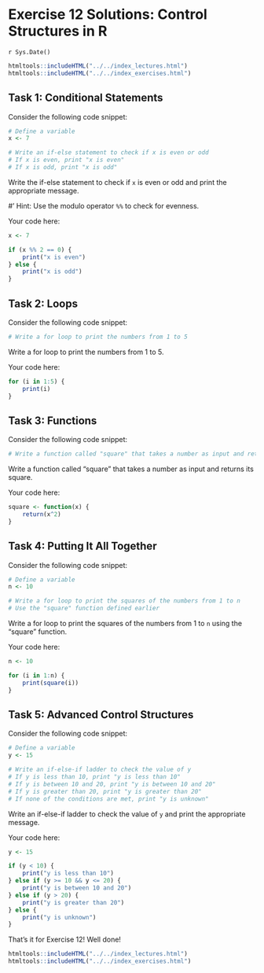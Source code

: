 # Exercise 12 Solutions: Control Structures in R
`r Sys.Date()`

````r
htmltools::includeHTML("../../index_lectures.html")
htmltools::includeHTML("../../index_exercises.html")
````



## Task 1: Conditional Statements

Consider the following code snippet:

```r
# Define a variable
x <- 7

# Write an if-else statement to check if x is even or odd
# If x is even, print "x is even"
# If x is odd, print "x is odd"
```

Write the if-else statement to check if `x` is even or odd and print the
appropriate message.

#' Hint: Use the modulo operator `%%` to check for evenness.

Your code here:

````r
x <- 7

if (x %% 2 == 0) {
    print("x is even")
} else {
    print("x is odd")
}
````

## Task 2: Loops

Consider the following code snippet:

```r
# Write a for loop to print the numbers from 1 to 5
```

Write a for loop to print the numbers from 1 to 5.

Your code here:

````r
for (i in 1:5) {
    print(i)
}
````

## Task 3: Functions

Consider the following code snippet:

```r
# Write a function called "square" that takes a number as input and returns its square
```

Write a function called "square" that takes a number as input and returns its
square.

Your code here:

````r
square <- function(x) {
    return(x^2)
}
````

## Task 4: Putting It All Together

Consider the following code snippet:

```r
# Define a variable
n <- 10

# Write a for loop to print the squares of the numbers from 1 to n
# Use the "square" function defined earlier
```

Write a for loop to print the squares of the numbers from 1 to `n` using the
"square" function.

Your code here:

````r
n <- 10

for (i in 1:n) {
    print(square(i))
}
````

## Task 5: Advanced Control Structures

Consider the following code snippet:

```r
# Define a variable
y <- 15

# Write an if-else-if ladder to check the value of y
# If y is less than 10, print "y is less than 10"
# If y is between 10 and 20, print "y is between 10 and 20"
# If y is greater than 20, print "y is greater than 20"
# If none of the conditions are met, print "y is unknown"
```

Write an if-else-if ladder to check the value of `y` and print the
appropriate message.

Your code here:

````r
y <- 15

if (y < 10) {
    print("y is less than 10")
} else if (y >= 10 && y <= 20) {
    print("y is between 10 and 20")
} else if (y > 20) {
    print("y is greater than 20")
} else {
    print("y is unknown")
}
````

That's it for Exercise 12! Well done!


````r
htmltools::includeHTML("../../index_lectures.html")
htmltools::includeHTML("../../index_exercises.html")
````

